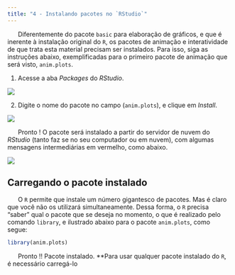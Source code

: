 ```yaml
---
title: "4 - Instalando pacotes no `RStudio`"
---
```


|       Diferentemente do pacote `basic` para elaboração de gráficos, e que é inerente à instalação original do `R`, os pacotes de animação e interatividade de que trata esta material precisam ser instalados. Para isso, siga as instruções abaixo, exemplificadas para o primeiro pacote de animação que será visto, `anim.plots`.

1.  Acesse a aba *Packages* do *RStudio*.

![](pacotes.rstudio.png)

2.  Digite o nome do pacote no campo (`anim.plots`), e clique em *Install*.

![](pacotes.animplots.png)

|       Pronto ! O pacote será instalado a partir do servidor de nuvem do *RStudio* (tanto faz se no seu computador ou em nuvem), com algumas mensagens intermediárias em vermelho, como abaixo.

![](pacotes.msg.png)

## Carregando o pacote instalado

|       O `R` permite que instale um número gigantesco de pacotes. Mas é claro que você não os utilizará simultaneamente. Dessa forma, o `R` precisa "saber" qual o pacote que se deseja no momento, o que é realizado pelo comando `library`, e ilustrado abaixo para o pacote `anim.plots`, como segue:

```r
library(anim.plots)
```

|       Pronto !! Pacote instalado. \*\*Para usar qualquer pacote instalado do `R`, é necessário carregá-lo
